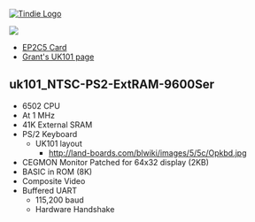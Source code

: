 <a href="https://www.tindie.com/products/land_boards/z80-6502-6809-fpga-multicomp-pcb-ep2c5-db/" >
<img src="http://land-boards.com/tindie/tindie-larges-v2.png" alt="Tindie Logo">
</img></a> 

<img src="http://land-boards.com/blwiki/images/8/8e/P971-cropped-720px.jpg"></img>

* [http://land-boards.com/blwiki/index.php?title=EP2C5-DB EP2C5 Card]
* [http://searle.x10host.com/uk101FPGA/index.html Grant's UK101 page]

== uk101_NTSC-PS2-ExtRAM-9600Ser ==

* 6502 CPU
* At 1 MHz
* 41K External SRAM
* PS/2 Keyboard
** UK101 layout
*** http://land-boards.com/blwiki/images/5/5c/Opkbd.jpg
* CEGMON Monitor Patched for 64x32 display (2KB)
* BASIC in ROM (8K)
* Composite Video
* Buffered UART
** 	115,200 baud
** Hardware Handshake
